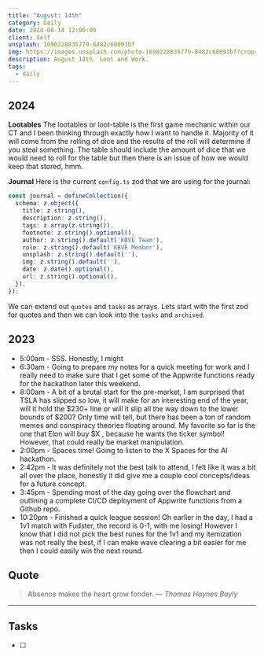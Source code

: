 ```yaml
---
title: "August: 14th"
category: Daily
date: 2024-08-14 12:00:00
client: Self
unsplash: 1690228835779-8482c60093bf
img: https://images.unsplash.com/photo-1690228835779-8482c60093bf?crop=entropy&cs=srgb&fm=jpg&ixid=MnwzNjM5Nzd8MHwxfHJhbmRvbXx8fHx8fHx8fDE2ODE3NDg2ODY&ixlib=rb-4.0.3&q=85
description: August 14th. Loot and Work.
tags:
  - daily
---
```


## 2024

**Lootables**
The lootables or loot-table is the first game mechanic within our CT and I been thinking through exactly how I want to handle it.
Majority of it will come from the rolling of dice and the results of the roll will determine if you steal something.
The table should include the amount of dice that we would need to roll for the table but then there is an issue of how we would keep that stored, hmm.

**Journal**
Here is the current `config.ts` zod that we are using for the journal:

```ts
const journal = defineCollection({
  schema: z.object({
    title: z.string(),
    description: z.string(),
    tags: z.array(z.string()),
    footnote: z.string().optional(),
    author: z.string().default('KBVE Team'),
    role: z.string().default('KBVE Member'),
    unsplash: z.string().default(''),
    img: z.string().default(''),
    date: z.date().optional(),
    url: z.string().optional(),
  }),
});

```

We can extend out `quotes` and `tasks` as arrays.
Lets start with the first zod for quotes and then we can look into the `tasks` and `archived`.

<Adsense />

## 2023
- 5:00am - SSS. Honestly, I might 
- 6:30am - Going to prepare my notes for a quick meeting for work and I really need to make sure that I get some of the Appwrite functions ready for the hackathon later this weekend.
- 8:00am - A bit of a brutal start for the pre-market, I am surprised that TSLA has slipped so low, it will make for an interesting end of the year, will it hold the $230+ line or will it slip all the way down to the lower bounds of $200? Only time will tell, but there has been a ton of random memes and conspiracy theories floating around. My favorite so far is the one that Elon will buy $X , because he wants the ticker symbol! However, that could really be market manipulation.
- 2:00pm - Spaces time! Going to listen to the X Spaces for the AI hackathon.
- 2:42pm - It was definitely not the best talk to attend, I felt like it was a bit all over the place, honestly it did give me a couple cool concepts/ideas for a future concept. 
- 3:45pm - Spending most of the day going over the flowchart and outlining a complete CI/CD deployment of Appwrite functions from a Github repo. 
- 10:20pm - Finished a quick league session! Oh earlier in the day, I had a 1v1 match with Fudster, the record is 0-1, with me losing! However I know that I did not pick the best runes for the 1v1 and my itemization was not really the best, if I can make wave clearing a bit easier for me then I could easily win the next round. 
## Quote

> Absence makes the heart grow fonder.
> — <cite>Thomas Haynes Bayly</cite>

---

## Tasks

- [ ]